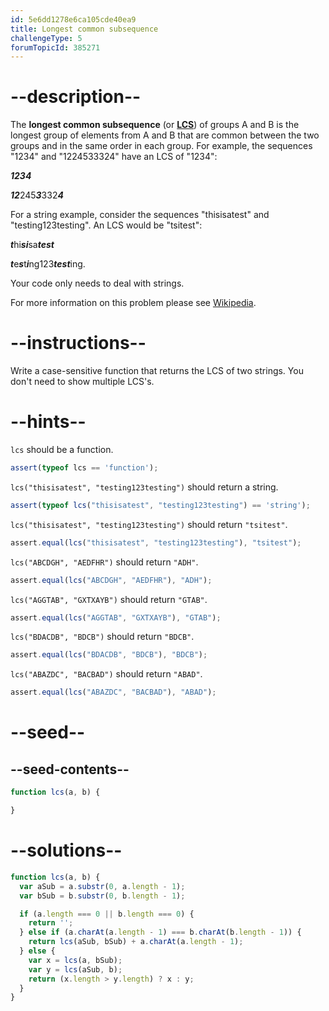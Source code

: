 ```yaml
---
id: 5e6dd1278e6ca105cde40ea9
title: Longest common subsequence
challengeType: 5
forumTopicId: 385271
---
```


# --description--

The **longest common subsequence** (or [**LCS**](http://en.wikipedia.org/wiki/Longest_common_subsequence_problem)) of groups A and B is the longest group of elements from A and B that are common between the two groups and in the same order in each group. For example, the sequences "1234" and "1224533324" have an LCS of "1234":

***1234***

***12***245***3***332***4***

For a string example, consider the sequences "thisisatest" and "testing123testing". An LCS would be "tsitest":

***t***hi***si***sa***test***

***t***e***s***t***i***ng123***test***ing.

Your code only needs to deal with strings.

For more information on this problem please see [Wikipedia](https://en.wikipedia.org/wiki/Longest_common_subsequence_problem).

# --instructions--

Write a case-sensitive function that returns the LCS of two strings. You don't need to show multiple LCS's.

# --hints--

`lcs` should be a function.

```js
assert(typeof lcs == 'function');
```

`lcs("thisisatest", "testing123testing")` should return a string.

```js
assert(typeof lcs("thisisatest", "testing123testing") == 'string');
```

`lcs("thisisatest", "testing123testing")` should return `"tsitest"`.

```js
assert.equal(lcs("thisisatest", "testing123testing"), "tsitest");
```

`lcs("ABCDGH", "AEDFHR")` should return `"ADH"`.

```js
assert.equal(lcs("ABCDGH", "AEDFHR"), "ADH");
```

`lcs("AGGTAB", "GXTXAYB")` should return `"GTAB"`.

```js
assert.equal(lcs("AGGTAB", "GXTXAYB"), "GTAB");
```

`lcs("BDACDB", "BDCB")` should return `"BDCB"`.

```js
assert.equal(lcs("BDACDB", "BDCB"), "BDCB");
```

`lcs("ABAZDC", "BACBAD")` should return `"ABAD"`.

```js
assert.equal(lcs("ABAZDC", "BACBAD"), "ABAD");
```

# --seed--

## --seed-contents--

```js
function lcs(a, b) {

}
```

# --solutions--

```js
function lcs(a, b) {
  var aSub = a.substr(0, a.length - 1);
  var bSub = b.substr(0, b.length - 1);

  if (a.length === 0 || b.length === 0) {
    return '';
  } else if (a.charAt(a.length - 1) === b.charAt(b.length - 1)) {
    return lcs(aSub, bSub) + a.charAt(a.length - 1);
  } else {
    var x = lcs(a, bSub);
    var y = lcs(aSub, b);
    return (x.length > y.length) ? x : y;
  }
}
```
